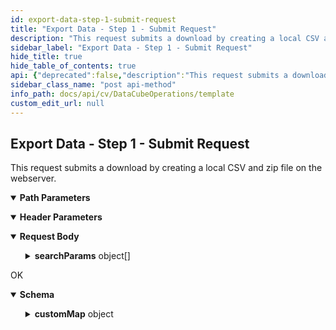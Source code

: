 ```yaml
---
id: export-data-step-1-submit-request
title: "Export Data - Step 1 - Submit Request"
description: "This request submits a download by creating a local CSV and zip file on the webserver."
sidebar_label: "Export Data - Step 1 - Submit Request"
hide_title: true
hide_table_of_contents: true
api: {"deprecated":false,"description":"This request submits a download by creating a local CSV and zip file on the webserver.\n","operationId":"Export Data - Step 1 - Submit Request","parameters":[{"description":"","in":"header","name":"Authtoken","required":true,"schema":{"example":"{{TOKEN}}","type":"string"}},{"description":"","in":"header","name":"Accept","required":true,"schema":{"example":"application/json","type":"string"}},{"description":"","in":"path","name":"datasourceHandlerId","required":true,"schema":{"type":"string"}}],"tags":["Data Cube Operations"],"requestBody":{"content":{"application/json":{"schema":{"type":"object","properties":{"searchParams":{"type":"array","items":{"type":"object","properties":{"key":{"type":"string"},"value":{"type":"string"}}}}},"x-examples":{"Example 1":{"searchParams":[{"key":"fq","value":"IsFile:1"},{"key":"fl","value":"CreatedTime,FolderName,Url,AccessTime"}]}}},"examples":{"Example 1":{"value":{"searchParams":[{"key":"fq","value":"IsFile:1"},{"key":"fl","value":"CreatedTime,FolderName,Url,AccessTime"}]}}}}}},"responses":{"200":{"description":"OK","content":{"application/json":{"schema":{"type":"object","properties":{"errorCode":{"type":"integer"},"customMap":{"type":"object","properties":{"name":{"type":"string"},"value":{"type":"string"}}}},"x-examples":{"Example 1":{"errorCode":0,"customMap":{"name":"fdad4e0a-46a8-4a1a-a3b0-bd8e41aa3a6d","value":"starting"}}}},"examples":{"Example 1":{"value":{"errorCode":0,"customMap":{"name":"fdad4e0a-46a8-4a1a-a3b0-bd8e41aa3a6d","value":"starting"}}}}}}}},"method":"post","path":"/dcube/export/{datasourceHandlerId}","servers":[{"url":"http://{hostname}/webconsole/api","variables":{"hostname":{"default":"localhost","description":"Webconsole"}}}],"jsonRequestBodyExample":{"searchParams":[{"key":"string","value":"string"}]},"info":{"title":"Template","contact":{},"version":"1.0","description":"Template"},"postman":{"name":"Export Data - Step 1 - Submit Request","description":{"content":"This request submits a download by creating a local CSV and zip file on the webserver.\n","type":"text/plain"},"url":{"path":["dcube","export",":datasourceHandlerId"],"host":["{{baseUrl}}"],"query":[],"variable":[{"disabled":false,"description":{"content":"(Required) ","type":"text/plain"},"type":"any","value":"","key":"datasourceHandlerId"}]},"header":[{"disabled":false,"description":{"content":"(Required) ","type":"text/plain"},"key":"Authtoken","value":""},{"key":"Content-Type","value":"application/json"},{"key":"Accept","value":"application/json"}],"method":"POST","body":{"mode":"raw","raw":"\"\"","options":{"raw":{"language":"json"}}}}}
sidebar_class_name: "post api-method"
info_path: docs/api/cv/DataCubeOperations/template
custom_edit_url: null
---
```



## Export Data - Step 1 - Submit Request



This request submits a download by creating a local CSV and zip file on the webserver.


<details style={{"marginBottom":"1rem"}} data-collapsed={false} open={true}><summary style={{}}><strong>Path Parameters</strong></summary><div><ul><ParamsItem className={"paramsItem"} param={{"description":"","in":"path","name":"datasourceHandlerId","required":true,"schema":{"type":"string"}}}></ParamsItem></ul></div></details><details style={{"marginBottom":"1rem"}} data-collapsed={false} open={true}><summary style={{}}><strong>Header Parameters</strong></summary><div><ul><ParamsItem className={"paramsItem"} param={{"description":"","in":"header","name":"Authtoken","required":true,"schema":{"example":"{{TOKEN}}","type":"string"}}}></ParamsItem><ParamsItem className={"paramsItem"} param={{"description":"","in":"header","name":"Accept","required":true,"schema":{"example":"application/json","type":"string"}}}></ParamsItem></ul></div></details><MimeTabs><TabItem label={"application/json"} value={"application/json-schema"}><details style={{}} data-collapsed={false} open={true}><summary style={{"textAlign":"left"}}><strong>Request Body</strong></summary><div style={{"textAlign":"left","marginLeft":"1rem"}}></div><ul style={{"marginLeft":"1rem"}}><SchemaItem collapsible={true} className={"schemaItem"}><details style={{}}><summary style={{}}><strong>searchParams</strong><span style={{"opacity":"0.6"}}> object[]</span></summary><div style={{"marginLeft":"1rem"}}><SchemaItem collapsible={false} name={"key"} required={false} deprecated={undefined} schemaDescription={undefined} schemaName={"string"} qualifierMessage={undefined} defaultValue={undefined}></SchemaItem><SchemaItem collapsible={false} name={"value"} required={false} deprecated={undefined} schemaDescription={undefined} schemaName={"string"} qualifierMessage={undefined} defaultValue={undefined}></SchemaItem></div></details></SchemaItem></ul></details></TabItem></MimeTabs><div><ApiTabs><TabItem label={"200"} value={"200"}><div>

OK

</div><div><MimeTabs schemaType={"response"}><TabItem label={"application/json"} value={"application/json"}><SchemaTabs><TabItem label={"Schema"} value={"Schema"}><details style={{}} data-collapsed={false} open={true}><summary style={{"textAlign":"left"}}><strong>Schema</strong></summary><div style={{"textAlign":"left","marginLeft":"1rem"}}></div><ul style={{"marginLeft":"1rem"}}><SchemaItem collapsible={false} name={"errorCode"} required={false} deprecated={undefined} schemaDescription={undefined} schemaName={"integer"} qualifierMessage={undefined} defaultValue={undefined}></SchemaItem><SchemaItem collapsible={true} className={"schemaItem"}><details style={{}}><summary style={{}}><strong>customMap</strong><span style={{"opacity":"0.6"}}> object</span></summary><div style={{"marginLeft":"1rem"}}><SchemaItem collapsible={false} name={"name"} required={false} deprecated={undefined} schemaDescription={undefined} schemaName={"string"} qualifierMessage={undefined} defaultValue={undefined}></SchemaItem><SchemaItem collapsible={false} name={"value"} required={false} deprecated={undefined} schemaDescription={undefined} schemaName={"string"} qualifierMessage={undefined} defaultValue={undefined}></SchemaItem></div></details></SchemaItem></ul></details></TabItem><TabItem label={"Example (from schema)"} value={"Example (from schema)"}><ResponseSamples responseExample={"{\n  \"errorCode\": 0,\n  \"customMap\": {\n    \"name\": \"string\",\n    \"value\": \"string\"\n  }\n}"} language={"json"}></ResponseSamples></TabItem><TabItem label={" Example 1"} value={" Example 1"}><ResponseSamples responseExample={"{\n  \"errorCode\": 0,\n  \"customMap\": {\n    \"name\": \"fdad4e0a-46a8-4a1a-a3b0-bd8e41aa3a6d\",\n    \"value\": \"starting\"\n  }\n}"} language={"json"}></ResponseSamples></TabItem></SchemaTabs></TabItem></MimeTabs></div></TabItem></ApiTabs></div>
      
